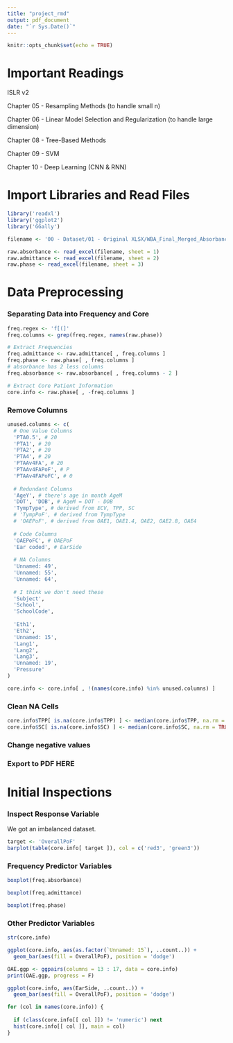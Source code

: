 ```yaml
---
title: "project_rmd"
output: pdf_document
date: "`r Sys.Date()`"
---
```


```r
knitr::opts_chunk$set(echo = TRUE)
```

# Important Readings

ISLR v2

Chapter 05 - Resampling Methods (to handle small n)

Chapter 06 - Linear Model Selection and Regularization (to handle large dimension)

Chapter 08 - Tree-Based Methods

Chapter 09 - SVM

Chapter 10 - Deep Learning (CNN & RNN)

# Import Libraries and Read Files

```r
library('readxl')
library('ggplot2')
library('GGally')
```

```r
filename <- '00 - Dataset/01 - Original XLSX/WBA_Final_Merged_Absorbance-Admittance-Phase-CMG_Reduced-Cleaned.xlsx'

raw.absorbance <- read_excel(filename, sheet = 1)
raw.admittance <- read_excel(filename, sheet = 2)
raw.phase <- read_excel(filename, sheet = 3)
```

# Data Preprocessing

### Separating Data into Frequency and Core

```r
freq.regex <- 'f[(]'
freq.columns <- grep(freq.regex, names(raw.phase))

# Extract Frequencies
freq.admittance <- raw.admittance[ , freq.columns ]
freq.phase <- raw.phase[ , freq.columns ]
# absorbance has 2 less columns
freq.absorbance <- raw.absorbance[ , freq.columns - 2 ] 

# Extract Core Patient Information
core.info <- raw.phase[ , -freq.columns ]
```

### Remove Columns

```r
unused.columns <- c(
  # One Value Columns
  'PTA0.5', # 20
  'PTA1', # 20
  'PTA2', # 20
  'PTA4', # 20
  'PTAAv4FA', # 20
  'PTAAv4FAPoF', # P
  'PTAAv4FAPoFC', # 0
  
  # Redundant Columns
  'AgeY', # there's age in month AgeM
  'DOT', 'DOB', # AgeM = DOT - DOB
  'TympType', # derived from ECV, TPP, SC
  # 'TympPoF', # derived from TympType
  # 'OAEPoF', # derived from OAE1, OAE1.4, OAE2, OAE2.8, OAE4
  
  # Code Columns
  'OAEPoFC', # OAEPoF
  'Ear coded', # EarSide
  
  # NA Columns
  'Unnamed: 49',
  'Unnamed: 55',
  'Unnamed: 64',
  
  # I think we don't need these
  'Subject', 
  'School', 
  'SchoolCode',
  
  'Eth1',
  'Eth2',
  'Unnamed: 15',
  'Lang1',
  'Lang2',
  'Lang3',
  'Unnamed: 19',
  'Pressure'
)

core.info <- core.info[ , !(names(core.info) %in% unused.columns) ]
```

### Clean NA Cells

```r
core.info$TPP[ is.na(core.info$TPP) ] <- median(core.info$TPP, na.rm = TRUE)
core.info$SC[ is.na(core.info$SC) ] <- median(core.info$SC, na.rm = TRUE)
```

### Change negative values

### Export to PDF HERE

# Initial Inspections

### Inspect Response Variable

We got an imbalanced dataset.

```r
target <- 'OverallPoF'
barplot(table(core.info[ target ]), col = c('red3', 'green3'))
```

### Frequency Predictor Variables

```r
boxplot(freq.absorbance)
```

```r
boxplot(freq.admittance)
```

```r
boxplot(freq.phase)
```

### Other Predictor Variables

```r
str(core.info)
```

```r
ggplot(core.info, aes(as.factor(`Unnamed: 15`), ..count..)) + 
  geom_bar(aes(fill = OverallPoF), position = 'dodge')
```

```r
OAE.ggp <- ggpairs(columns = 13 : 17, data = core.info)
print(OAE.ggp, progress = F)
```

```r
ggplot(core.info, aes(EarSide, ..count..)) + 
  geom_bar(aes(fill = OverallPoF), position = 'dodge')
```

```r
for (col in names(core.info)) {
  
  if (class(core.info[[ col ]]) != 'numeric') next
  hist(core.info[[ col ]], main = col)
}
```
